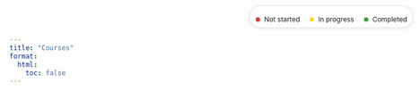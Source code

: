 ```yaml
---
title: "Courses"
format:
  html:
    toc: false
---
```


<style>
.masonry-grid {
  column-count: 2;
  column-gap: 16px;
}
@media (min-width: 700px) {
  .masonry-grid { column-count: 3; }
}
@media (min-width: 1100px) {
  .masonry-grid { column-count: 3; }
}
.card {
  break-inside: avoid;
  display: block;
  background: #fff;
  border-radius: 12px;
  box-shadow: 0 4px 14px rgba(0,0,0,0.06);
  margin: 0 0 16px;
  color: inherit;
  text-decoration: none;
  transition: transform 0.25s ease, box-shadow 0.25s ease;
}
.card:hover { transform: translateY(-4px); box-shadow: 0 10px 24px rgba(0,0,0,0.08); }
.card img {
  width: 100%;
  height: 150px;
  display: block;
  object-fit: cover;
  border-radius: 12px 12px 0px 0px;
}
.meta { padding: 12px 14px 14px; }
.title-row { display:flex; align-items:center; justify-content: space-between; gap:8px; margin-bottom: 6px; }
.title { font-weight: 700; font-size: 15px; line-height: 1.35; }
.authors { font-size: 13px; color: rgba(0,0,0,0.65); }
/* Status dot */
.status-dot { width: 8px; height: 8px; border-radius: 50%; display:inline-block; flex: 0 0 8px; }
.status-read { background:#43a047; }
.status-inprogress { background:#fdd835; }
.status-unread { background:#e53935; }
/* Filters and empty state */
.filters { display:flex; gap:8px; flex-wrap:wrap; margin: 0 0 10px; }
.filter-btn { background:#fff; border:1px solid rgba(0,0,0,0.15); color:#333; padding:6px 12px; border-radius:20px; cursor:pointer; font-size:12px; font-weight:600; }
.filter-btn.active { background:#111; color:#fff; border-color:#111; }
.empty-state { text-align:center; color: rgba(0,0,0,0.6); padding: 20px 10px; }
/* Status legend */
.status-legend { position: fixed; top: 10px; right: 12px; gap: 20px; align-items: center; font-size: 12px; background: #fff; border: 1px solid rgba(0,0,0,0.1); border-radius: 999px; padding: 4px 10px; box-shadow: 0 1px 6px rgba(0,0,0,0.08); z-index: 100; height: 30px; }
.status-legend .status-dot { margin-right: 4px; }
</style>

<div class="status-legend" aria-label="Progress key">
  <span class="status-dot status-unread"></span> Not started
  <span class="status-dot status-inprogress" style="margin-left: 14px;"></span> In progress
  <span class="status-dot status-read" style="margin-left: 14px;" ></span> Completed
</div>
<div id="courses-filters" class="filters"></div>


<div id="courses-grid" class="masonry-grid"></div>
<div id="courses-empty" class="empty-state" style="display:none;">No items found.</div>

<script id="courses-data" type="application/json">[
   {
    "title": "Neural Networks: Zero to Hero",
    "authors": "Andrej Karpathy",
    "url": "https://www.youtube.com/watch?v=VMj-3S1tku0&list=PLAqhIrjkxbuWI23v9cThsA9GvCAUhRvKZ",
    "status": "not-started",
    "categories": ["backpropagation"]
  },
    {
    "title": "Harvard CS50’s Artificial Intelligence with Python – Full University Course",
    "authors": "Harvard University",
    "url": "https://www.youtube.com/watch?v=5NgNicANyqM",
    "status": "not-started",
    "categories": ["python"]
  },
  {
    "title": "Generative AI Full Course – Gemini Pro, OpenAI, Llama, Langchain, Pinecone, Vector Databases & More",
    "authors": "Krish Naik, Sunny Savita, and Boktiar Ahmed Bappy",
    "url": "https://www.youtube.com/watch?v=mEsleV16qdo",
    "status": "not-started",
    "categories": ["python"]
  },
  {
    "title": "CMU Fall 2023 Multimodal Machine Learning course",
    "authors": "Louis-Philippe Morency",
    "url": "https://www.youtube.com/watch?v=DPkwjgaRvyI&list=PL-Fhd_vrvisMYs8A5j7sj8YW1wHhoJSmW&index=1",
    "status": "not-started",
    "categories": ["machine-learning"]
  },
  {
    "title": "[Full Workshop] Reinforcement Learning, Kernels, Reasoning, Quantization & Agents",
    "authors": "Daniel Han",
    "url": "https://www.youtube.com/watch?v=OkEGJ5G3foU",
    "status": "not-started",
    "categories": ["llm"]
  },
    {
    "title": "LLM Fine Tuning Crash Course | LLM Fine Tuning Tutorial",
    "authors": "codebasics",
    "url": "https://www.youtube.com/watch?v=IIvORO248Zs",
    "status": "not-started",
    "categories": ["fine-tuning"]
  },
  {
    "title": "Python Fundamentals with Paul Deitel, 2nd Edition",
    "authors": "Paul Deitel",
    "url": "https://learning.oreilly.com/course/python-fundamentals-with/9780135917411/",
    "status": "in-progress",
    "categories": ["python"]
  },
  {
    "title": "A Practical Guide to Machine Learning with TensorFlow 2.0 & Keras",
    "authors": "Vadim Karpusenko",
    "url": "https://frontendmasters.com/courses/practical-machine-learning/",
    "status": "not-started",
    "image": "https://static.frontendmasters.com/assets/courses/2020-03-03-practical-machine-learning/posterframe.webp",
    "categories": ["machine-learning", "tensorflow", "keras"]
  },
  {
    "title": "Open Source AI with Python & Hugging Face",
    "authors": "Steve Kinney",
    "url": "https://frontendmasters.com/courses/python-ai/",
    "status": "not-started",
    "image": "https://static.frontendmasters.com/assets/courses/2025-08-22-python-ai/posterframe.webp",
    "categories": ["python", "ai", "hugging-face"]
  },
  {
    "title": "Intermediate Python",
    "authors": "Nina Zakharenko",
    "url": "https://frontendmasters.com/courses/intermediate-python/",
    "status": "completed",
    "image": "https://static.frontendmasters.com/assets/courses/2019-05-01-intermediate-python/posterframe.webp",
    "categories": ["python"]
  },
  {
    "title": "Practical Guide to Python",
    "authors": "Nina Zakharenko",
    "url": "https://frontendmasters.com/courses/practical-python/",
    "status": "completed",
    "image": "https://static.frontendmasters.com/assets/courses/2020-12-22-practical-python/posterframe.webp",
    "categories": ["python"]
  },
  {
    "title": "Build an AI Agent from Scratch",
    "authors": "Scott Moss",
    "url": "https://frontendmasters.com/courses/ai-agents/",
    "status": "not-started",
    "image": "https://static.frontendmasters.com/assets/courses/2024-12-10-ai-agents/posterframe.webp",
    "categories": ["ai", "agents"]
  },
  {
    "title": "Hard Parts of AI: Neural Networks",
    "authors": "Will Sentance",
    "url": "https://frontendmasters.com/courses/hard-parts-ai/",
    "status": "not-started",
    "image": "https://static.frontendmasters.com/assets/courses/2025-01-17-hard-parts-ai/posterframe.webp",
    "categories": ["ai", "neural-networks"]
  }
]</script>

<script>
(function(){
  const grid = document.getElementById('courses-grid');
  const dataEl = document.getElementById('courses-data');
  const filtersEl = document.getElementById('courses-filters');
  const emptyEl = document.getElementById('courses-empty');
  let items = [];
  try { items = JSON.parse(dataEl.textContent || '[]'); } catch(e) { items = []; }
  let activeCategory = 'all';

  function getYouTubeId(url) {
    try {
      const u = new URL(url);
      if (u.hostname === 'youtu.be') return u.pathname.slice(1);
      if (u.hostname.includes('youtube.com')) {
        if (u.pathname === '/watch') return u.searchParams.get('v');
        if (u.pathname.startsWith('/embed/')) return u.pathname.split('/')[2];
        if (u.pathname.startsWith('/shorts/')) return u.pathname.split('/')[2];
      }
    } catch (_) { /* ignore */ }
    return null;
  }

  function thumbnailFromUrl(url) {
    // YouTube
    const yt = getYouTubeId(url);
    if (yt) return `https://img.youtube.com/vi/${yt}/hqdefault.jpg`;
    // O'Reilly (best effort): try constructing a cover URL from trailing ID
    try {
      const u = new URL(url);
      if (u.hostname.includes('learning.oreilly.com')) {
        const parts = u.pathname.split('/').filter(Boolean);
        const tail = parts[parts.length - 1];
        const id = tail && tail !== 'view' ? tail : (parts[parts.length - 2] || '');
        if (id) {
          // Attempt known cover patterns; onerror will gracefully fallback
          return `https://learning.oreilly.com/covers/urn:orm:video:${id}/400w/`;
        }
      }
      // Frontend Masters (best effort): derive slug from path and use graph image
      if (u.hostname.includes('frontendmasters.com')) {
        const partsFm = u.pathname.split('/').filter(Boolean);
        const slug = partsFm[partsFm.length - 1];
        if (slug) {
          const fePosterOverrides = {
            'practical-machine-learning': 'https://static.frontendmasters.com/assets/courses/2020-03-03-practical-machine-learning/posterframe.webp',
            'python-ai': 'https://static.frontendmasters.com/assets/courses/2025-08-22-python-ai/posterframe.webp',
            'practical-python': 'https://static.frontendmasters.com/assets/courses/2020-12-22-practical-python/posterframe.webp',
            'ai-agents': 'https://static.frontendmasters.com/assets/courses/2024-12-10-ai-agents/posterframe.webp',
            'hard-parts-ai': 'https://static.frontendmasters.com/assets/courses/2025-01-17-hard-parts-ai/posterframe.webp'
          };
          if (fePosterOverrides[slug]) return fePosterOverrides[slug];
          // Best-effort generic poster path
          return `https://static.frontendmasters.com/assets/courses/${slug}/posterframe.webp`;
        }
      }
    } catch (_) { /* ignore */ }
    return 'https://via.placeholder.com/600x340?text=No+Thumbnail';
  }

  function statusInfo(s) {
    if (!s) return null;
    const key = String(s).toLowerCase();
    if (key === 'read' || key === 'completed' || key === 'complete') return { cls: 'status-read', label: 'Completed' };
    if (key === 'in-progress' || key === 'inprogress') return { cls: 'status-inprogress', label: 'In progress' };
    if (key === 'unread' || key === 'not-started') return { cls: 'status-unread', label: 'Not started' };
    return null;
  }

  function cardHTML(d) {
    const a = document.createElement('a');
    a.className = 'card';
    a.href = d.url; a.target = '_blank'; a.rel = 'noopener noreferrer';
    const si = statusInfo(d.status);
    const dot = si ? `<span class="status-dot ${si.cls}" title="${si.label}"></span>` : '';
    const byline = d.authors || d.instructor || d.channel || '';
    const imgSrc = d.image || thumbnailFromUrl(d.url);
    a.innerHTML = `
      <img loading="lazy" src="${imgSrc}" alt="${d.title}" onerror="this.onerror=null;this.src='https://via.placeholder.com/600x340?text=No+Thumbnail'">
      <div class="meta">
        <div class="title-row"><div class="title">${d.title}</div>${dot}</div>
        <div class="authors">${byline}</div>
      </div>`;
    return a;
  }

  function uniqueCategories() {
    const set = new Set();
    items.forEach(d => {
      if (Array.isArray(d.categories)) d.categories.forEach(c => set.add(String(c)));
      else if (d.category) set.add(String(d.category));
      else if (Array.isArray(d.tags)) d.tags.forEach(t => set.add(String(t)));
    });
    return Array.from(set).sort((a,b)=>a.localeCompare(b));
  }

  function renderFilters() {
    const cats = uniqueCategories();
    filtersEl.innerHTML = '';
    const allBtn = document.createElement('button');
    allBtn.className = 'filter-btn' + (activeCategory === 'all' ? ' active' : '');
    allBtn.textContent = 'All';
    allBtn.addEventListener('click', () => { activeCategory = 'all'; renderFilters(); render(); });
    filtersEl.appendChild(allBtn);
    cats.forEach(cat => {
      const btn = document.createElement('button');
      btn.className = 'filter-btn' + (activeCategory === cat ? ' active' : '');
      btn.textContent = cat;
      btn.addEventListener('click', () => { activeCategory = cat; renderFilters(); render(); });
      filtersEl.appendChild(btn);
    });
  }

  function render() {
    grid.innerHTML = '';
    const visible = items.filter(d => {
      if (activeCategory === 'all') return true;
      if (Array.isArray(d.categories)) return d.categories.includes(activeCategory);
      if (d.category) return String(d.category) === activeCategory;
      if (Array.isArray(d.tags)) return d.tags.includes(activeCategory);
      return false;
    });
    visible.forEach(d => grid.appendChild(cardHTML(d)));
    emptyEl.style.display = visible.length ? 'none' : 'block';
  }

  renderFilters();
  render();
})();
</script>



